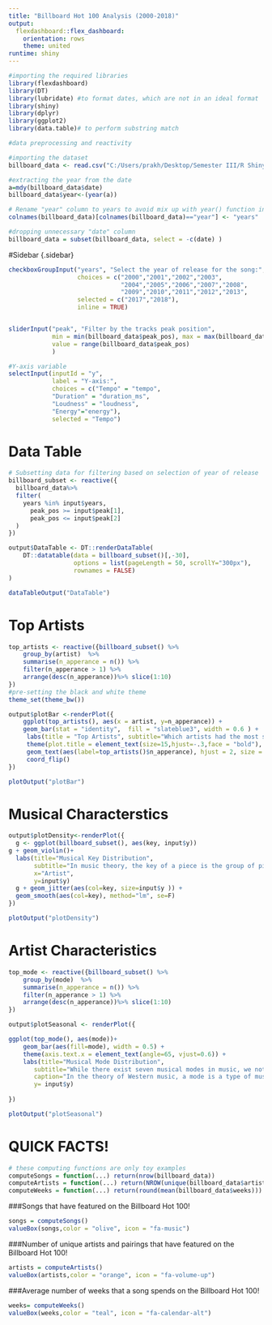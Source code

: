 ```yaml
---
title: "Billboard Hot 100 Analysis (2000-2018)"
output: 
  flexdashboard::flex_dashboard:
    orientation: rows
    theme: united
runtime: shiny
---
```


```r
#importing the required libraries
library(flexdashboard)
library(DT)
library(lubridate) #to format dates, which are not in an ideal format
library(shiny)
library(dplyr)
library(ggplot2)
library(data.table)# to perform substring match

#data preprocessing and reactivity

#importing the dataset
billboard_data <- read.csv("C:/Users/prakh/Desktop/Semester III/R Shiny/Homework 2/billboard.csv")

#extracting the year from the date
a=mdy(billboard_data$date)
billboard_data$year<-(year(a))

# Rename "year" column to years to avoid mix up with year() function in lubridate
colnames(billboard_data)[colnames(billboard_data)=="year"] <- "years"

#dropping unnecessary "date" column
billboard_data = subset(billboard_data, select = -c(date) )


```



#Sidebar {.sidebar}

```r




checkboxGroupInput("years", "Select the year of release for the song:", 
                   choices = c("2000","2001","2002","2003",
                               "2004","2005","2006","2007","2008",
                               "2009","2010","2011","2012","2013",                                                         "2014","2015","2016","2017","2018"),
                   selected = c("2017","2018"), 
                   inline = TRUE)


sliderInput("peak", "Filter by the tracks peak position",
            min = min(billboard_data$peak_pos), max = max(billboard_data$peak_pos),
            value = range(billboard_data$peak_pos)
            )

#Y-axis variable
selectInput(inputId = "y", 
            label = "Y-axis:",
            choices = c("Tempo" = "tempo", 
            "Duration" = "duration_ms",
            "Loudness" = "loudness",
            "Energy"="energy"),
            selected = "Tempo")


```


Data Table {data-icon="fa-table"}
=====================================


```r

# Subsetting data for filtering based on selection of year of release
billboard_subset <- reactive({
  billboard_data%>%
  filter(
    years %in% input$years,
      peak_pos >= input$peak[1],
      peak_pos <= input$peak[2]
  )
})

output$DataTable <- DT::renderDataTable(
    DT::datatable(data = billboard_subset()[,-30], 
                  options = list(pageLength = 50, scrollY="300px"), 
                  rownames = FALSE)
)
```


```r
dataTableOutput("DataTable")
```

Top Artists {data-icon="fa-headset"}
=====================================

```r
top_artists <- reactive({billboard_subset() %>%
    group_by(artist)  %>%
    summarise(n_apperance = n()) %>%
    filter(n_apperance > 1) %>%
    arrange(desc(n_apperance))%>% slice(1:10)
})
#pre-setting the black and white theme
theme_set(theme_bw())

output$plotBar <-renderPlot({
    ggplot(top_artists(), aes(x = artist, y=n_apperance)) +
    geom_bar(stat = "identity",  fill = "slateblue3", width = 0.6 ) +
     labs(title = "Top Artists", subtitle="Which artists had the most songs in the Hot 100 in the selected years?",x = "Artists", y = "Number of Apperance on the Top 100") +
     theme(plot.title = element_text(size=15,hjust=-.3,face = "bold"), axis.title =   element_text(size=12)) +
     geom_text(aes(label=top_artists()$n_apperance), hjust = 2, size = 3, color = 'white') +
     coord_flip()
})
```


```r
plotOutput("plotBar")
```

Musical Characterstics {data-icon="fa-music"}
=====================================

```r

output$plotDensity<-renderPlot({
  g <- ggplot(billboard_subset(), aes(key, input$y))
g + geom_violin()+ 
  labs(title="Musical Key Distribution", 
       subtitle="In music theory, the key of a piece is the group of pitches, or scale, that forms the basis of a music composition in classical, Western art, and Western pop music.",
       x="Artist",
       y=input$y)
  g + geom_jitter(aes(col=key, size=input$y )) + 
  geom_smooth(aes(col=key), method="lm", se=F)
})
```

```r

plotOutput("plotDensity")

```



Artist Characteristics {data-icon="fa-user-circle"}
=====================================
```r

top_mode <- reactive({billboard_subset() %>%
    group_by(mode)  %>%
    summarise(n_apperance = n()) %>%
    filter(n_apperance > 1) %>%
    arrange(desc(n_apperance))%>% slice(1:10)
})

output$plotSeasonal <- renderPlot({

ggplot(top_mode(), aes(mode))+ 
    geom_bar(aes(fill=mode), width = 0.5) + 
    theme(axis.text.x = element_text(angle=65, vjust=0.6)) +
    labs(title="Musical Mode Distribution", 
       subtitle="While there exist seven musical modes in music, we notice that only two are largely followed by songs in the Hot 100", 
       caption="In the theory of Western music, a mode is a type of musical scale coupled with a set of characteristic melodic behaviors.",
       y= input$y)
  
}) 

```


```r

plotOutput("plotSeasonal")

```


QUICK FACTS! {data-icon="fa-user-circle"}
=====================================
```r
# these computing functions are only toy examples
computeSongs = function(...) return(nrow(billboard_data))
computeArtists = function(...) return(NROW(unique(billboard_data$artist)))
computeWeeks = function(...) return(round(mean(billboard_data$weeks)))
```

###Songs that have featured on the Billboard Hot 100! 
```r
songs = computeSongs()
valueBox(songs,color = "olive", icon = "fa-music")
```

###Number of unique artists and pairings that have featured on the Billboard Hot 100!
```r
artists = computeArtists()
valueBox(artists,color = "orange", icon = "fa-volume-up")
```

###Average number of weeks that a song spends on the Billboard Hot 100!
```r
weeks= computeWeeks()
valueBox(weeks,color = "teal", icon = "fa-calendar-alt")
```

